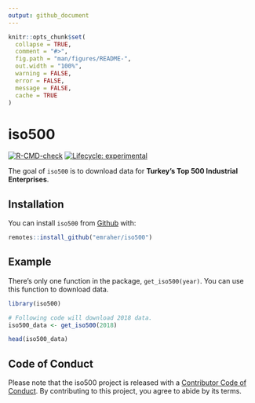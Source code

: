 ```yaml
---
output: github_document
---
```


<!-- README.md is generated from README.Rmd. Please edit that file -->

```r
knitr::opts_chunk$set(
  collapse = TRUE,
  comment = "#>",
  fig.path = "man/figures/README-",
  out.width = "100%",
  warning = FALSE, 
  error = FALSE, 
  message = FALSE,
  cache = TRUE
)
```

# iso500

<!-- badges: start -->
[![R-CMD-check](https://github.com/emraher/iso500/workflows/R-CMD-check/badge.svg)](https://github.com/emraher/iso500/actions)
[![Lifecycle: experimental](https://img.shields.io/badge/lifecycle-experimental-orange.svg)](https://lifecycle.r-lib.org/articles/stages.html#experimental)
<!-- badges: end -->

The goal of `iso500` is to download data for **Turkey's Top 500 Industrial Enterprises**.

## Installation

You can install `iso500` from [Github](https://github.com/emraher/iso500) with:

``` r
remotes::install_github("emraher/iso500")
```

## Example

There's only one function in the package, `get_iso500(year)`. You can use this function to download data.

```r
library(iso500)

# Following code will download 2018 data.
iso500_data <- get_iso500(2018)

head(iso500_data)
```


## Code of Conduct

Please note that the iso500 project is released with a [Contributor Code of Conduct](https://contributor-covenant.org/version/2/0/CODE_OF_CONDUCT.html). By contributing to this project, you agree to abide by its terms.
